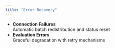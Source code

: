 ```yaml
---
title: "Error Recovery"
---
```


- **Connection Failures**\
  Automatic batch redistribution and status reset
- **Evaluation Errors**\
  Graceful degradation with retry mechanisms